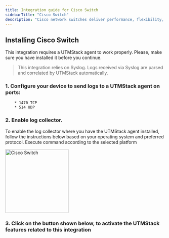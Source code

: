 ```yaml
---
title: Integration guide for Cisco Switch
sidebarTitle: "Cisco Switch"
description: "Cisco network switches deliver performance, flexibility, and security. Cisco switches are scalable and cost-efficient and meet the demands of hybrid work."
---
```


## Installing Cisco Switch

<Warning>
   This integration requires a UTMStack agent to work properly. Please, make sure you have installed it before you continue.
</Warning>

> This integration relies on Syslog. Logs received via Syslog are parsed and correlated by UTMStack automatically.


### 1. Configure your device to send logs to a UTMStack agent on ports:
        * 1470 TCP
        * 514 UDP

### 2. Enable log collector.

<Note>
    To enable the log collector where you have the UTMStack agent installed, follow the instructions below based on your operating system and preferred protocol.
</Note>

<Tip>
    Execute command according to the selected platform
</Tip>

<img
  height="200"
  className="block rounded-xl"
  src="/images/integrations/ciscosw/step2.png"
  alt="Cisco Switch"
/>

### 3. Click on the button shown below, to activate the UTMStack features related to this integration